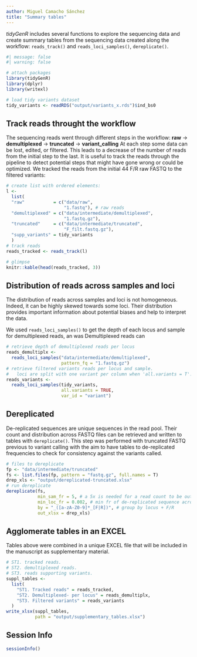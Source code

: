 ```yaml
---
author: Miguel Camacho Sánchez
title: "Summary tables"
---
```


*tidyGenR* includes several functions to explore the sequencing data and create summary tables from the sequencing data created along the workflow: `reads_track()` and `reads_loci_samples()`, `dereplicate()`.

```r
#| message: false
#| warning: false

# attach packages
library(tidyGenR)
library(dplyr)
library(writexl)

# load tidy variants dataset
tidy_variants <- readRDS("output/variants_x.rds")$ind_bs0
```

## Track reads throught the workflow

The sequencing reads went through different steps in the workflow:
**raw** -> **demultiplexed** -> **truncated** -> **variant_calling**
At each step some data can be lost, edited, or filtered. This leads to a decrease of the number of reads from the initial step to the last. It is useful to track the reads through the pipeline to detect potential steps that might have gone wrong or could be optimized.
We tracked the reads from the initial 44 F/R raw FASTQ to the filtered variants:
```r
# create list with ordered elements:
l <-
  list(
  "raw"           = c("data/raw",
                      "1.fastq"), # raw reads
  "demultiplexed" = c("data/intermediate/demultiplexed",
                      "1.fastq.gz"),
  "truncated"     = c("data/intermediate/truncated",
                      "F_filt.fastq.gz"),
  "supp_variants" = tidy_variants
  )
# track reads
reads_tracked <- reads_track(l)

# glimpse
knitr::kable(head(reads_tracked, 3))
```

## Distribution of reads across samples and loci

The distribution of reads across samples and loci is not homogeneous. Indeed, it can be highly skewed towards some loci. Their distribution provides important information about potential biases and help to interpret the data.

We used `reads_loci_samples()` to get the depth of each locus and sample for demultiplexed reads, an was Demultiplexed reads can

```r
# retrieve depth of demultiplexed reads per locus
reads_demultiplx <-
  reads_loci_samples("data/intermediate/demultiplexed",
                     pattern_fq = "1.fastq.gz")
# retrieve filtered variants reads per locus and sample.
#   loci are split with one variant per column when 'all.variants = T'.
reads_variants <-
  reads_loci_samples(tidy_variants,
                     all.variants = TRUE,
                     var_id = "variant")
```

## Dereplicated

De-replicated sequences are unique sequences in the read pool. Their count and distribution across FASTQ files can be retrieved and written to tables with `dereplicate()`. This step was performed with truncated FASTQ previous to variant calling with the aim to have tables to de-replicated frequencies to check for consistency against the variants called.

```r
# files to dereplicate
fp <- "data/intermediate/truncated"
fs <- list.files(fp, pattern = "fastq.gz", full.names = T)
drep_xls <- "output/dereplicated-truncated.xlsx"
# run dereplicate
dereplicate(fs,
            min_sam_fr = 5, # a 5x is needed for a read count to be output in the table.
            min_loc_fr = 0.002, # min fr of de-replicated sequence across all samples in the group.
            by = "_([a-zA-Z0-9]*_[F|R])", # group by locus + F/R
            out_xlsx = drep_xls)
```

## Agglomerate tables in an EXCEL
Tables above were combined in a unique EXCEL file that will be included in the manuscript as supplementary material.

```r
# ST1. tracked reads.
# ST2. demultiplexed reads.
# ST3. reads supporting variants.
suppl_tables <-
  list(
    "ST1. Tracked reads" = reads_tracked,
    "ST2. Demultiplexed- per locus" = reads_demultiplx,
    "ST3. Filtered variants" = reads_variants
  )
write_xlsx(suppl_tables,
           path = "output/supplementary_tables.xlsx")
```


## Session Info

```r
sessionInfo()
```
